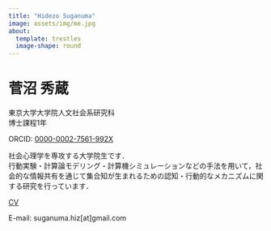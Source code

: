 ---
title: "Hidezo Suganuma"
image: assets/img/me.jpg
about:
  template: trestles
  image-shape: round
---

# 菅沼 秀蔵

東京大学大学院人文社会系研究科<br>
博士課程1年

ORCID: [0000-0002-7561-992X](https://orcid.org/0000-0002-7561-992X)

社会心理学を専攻する大学院生です．<br>行動実験・計算論モデリング・計算機シミュレーションなどの手法を用いて，社会的な情報共有を通じて集合知が生まれるための認知・行動的なメカニズムに関する研究を行っています．

[CV](assets/pdf/CV.pdf)

E-mail: suganuma.hiz[at]gmail.com
